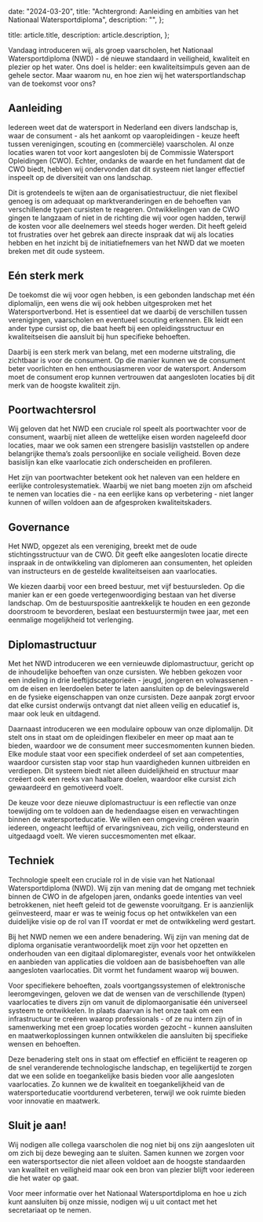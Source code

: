 
  date: "2024-03-20",
  title: "Achtergrond: Aanleiding en ambities van het Nationaal Watersportdiploma",
  description: "",
};

  title: article.title,
  description: article.description,
};


Vandaag introduceren wij, als groep vaarscholen, het Nationaal Watersportdiploma (NWD) - dé nieuwe standaard in veiligheid, kwaliteit en plezier op het water. Ons doel is helder: een kwaliteitsimpuls geven aan de gehele sector. Maar waarom nu, en hoe zien wij het watersportlandschap van de toekomst voor ons?

## Aanleiding

Iedereen weet dat de watersport in Nederland een divers landschap is, waar de consument - als het aankomt op vaaropleidingen - keuze heeft tussen verenigingen, scouting en (commerciële) vaarscholen. Al onze locaties waren tot voor kort aangesloten bij de Commissie Watersport Opleidingen (CWO). Echter, ondanks de waarde en het fundament dat de CWO biedt, hebben wij ondervonden dat dit systeem niet langer effectief inspeelt op de diversiteit van ons landschap.

Dit is grotendeels te wijten aan de organisatiestructuur, die niet flexibel genoeg is om adequaat op marktveranderingen en de behoeften van verschillende typen cursisten te reageren. Ontwikkelingen van de CWO gingen te langzaam of niet in de richting die wij voor ogen hadden, terwijl de kosten voor alle deelnemers wel steeds hoger werden. Dit heeft geleid tot frustraties over het gebrek aan directe inspraak dat wij als locaties hebben en het inzicht bij de initiatiefnemers van het NWD dat we moeten breken met dit oude systeem.

## Eén sterk merk

De toekomst die wij voor ogen hebben, is een gebonden landschap met één diplomalijn, een wens die wij ook hebben uitgesproken met het Watersportverbond. Het is essentieel dat we daarbij de verschillen tussen verenigingen, vaarscholen en eventueel scouting erkennen. Elk leidt een ander type cursist op, die baat heeft bij een opleidingsstructuur en kwaliteitseisen die aansluit bij hun specifieke behoeften.

Daarbij is een sterk merk van belang, met een moderne uitstraling, die zichtbaar is voor de consument. Op die manier kunnen we de consument beter voorlichten en hen enthousiasmeren voor de watersport. Andersom moet de consument erop kunnen vertrouwen dat aangesloten locaties bij dit merk van de hoogste kwaliteit zijn.

## Poortwachtersrol

Wij geloven dat het NWD een cruciale rol speelt als poortwachter voor de consument, waarbij niet alleen de wettelijke eisen worden nageleefd door locaties, maar we ook samen een strengere basislijn vaststellen op andere belangrijke thema’s zoals persoonlijke en sociale veiligheid. Boven deze basislijn kan elke vaarlocatie zich onderscheiden en profileren.

Het zijn van poortwachter betekent ook het naleven van een heldere en eerlijke controlesystematiek. Waarbij we niet bang moeten zijn om afscheid te nemen van locaties die - na een eerlijke kans op verbetering - niet langer kunnen of willen voldoen aan de afgesproken kwaliteitskaders.

## Governance

Het NWD, opgezet als een vereniging, breekt met de oude stichtingsstructuur van de
CWO. Dit geeft elke aangesloten locatie directe inspraak in de ontwikkeling van
diplomeren aan consumenten, het opleiden van instructeurs en de gestelde kwaliteitseisen aan vaarlocaties.

We kiezen daarbij voor een breed bestuur, met vijf bestuursleden. Op die manier kan er een goede vertegenwoordiging bestaan van het diverse landschap. Om de bestuurspositie aantrekkelijk te houden en een gezonde doorstroom te bevorderen, beslaat een bestuurstermijn twee jaar, met een eenmalige mogelijkheid tot verlenging.

## Diplomastructuur

Met het NWD introduceren we een vernieuwde diplomastructuur, gericht op de inhoudelijke behoeften van onze cursisten. We hebben gekozen voor een indeling in drie leeftijdscategorieën - jeugd, jongeren en volwassenen - om de eisen en leerdoelen beter te laten aansluiten op de belevingswereld en de fysieke eigenschappen van onze cursisten. Deze aanpak zorgt ervoor dat elke cursist onderwijs ontvangt dat niet alleen veilig en educatief is, maar ook leuk en uitdagend.

Daarnaast introduceren we een modulaire opbouw van onze diplomalijn. Dit stelt ons in staat om de opleidingen flexibeler en meer op maat aan te bieden, waardoor we de consument meer succesmomenten kunnen bieden. Elke module staat voor een specifiek onderdeel of set aan competenties, waardoor cursisten stap voor stap hun vaardigheden kunnen uitbreiden en verdiepen. Dit systeem biedt niet alleen duidelijkheid en structuur maar creëert ook een reeks van haalbare doelen, waardoor elke cursist zich gewaardeerd en gemotiveerd voelt.

De keuze voor deze nieuwe diplomastructuur is een reflectie van onze toewijding om te voldoen aan de hedendaagse eisen en verwachtingen binnen de watersporteducatie. We willen een omgeving creëren waarin iedereen, ongeacht leeftijd of ervaringsniveau, zich veilig, ondersteund en uitgedaagd voelt. We vieren succesmomenten met elkaar.

## Techniek

Technologie speelt een cruciale rol in de visie van het Nationaal Watersportdiploma (NWD). Wij zijn van mening dat de omgang met techniek binnen de CWO in de afgelopen jaren, ondanks goede intenties van veel betrokkenen, niet heeft geleid tot de gewenste vooruitgang. Er is aanzienlijk geïnvesteerd, maar er was te weinig focus op het ontwikkelen van een duidelijke visie op de rol van IT voordat er met de ontwikkeling werd gestart.

Bij het NWD nemen we een andere benadering. Wij zijn van mening dat de diploma organisatie verantwoordelijk moet zijn voor het opzetten en onderhouden van een digitaal diplomaregister, evenals voor het ontwikkelen en aanbieden van applicaties die voldoen aan de basisbehoeften van alle aangesloten vaarlocaties. Dit vormt het fundament waarop wij bouwen.

Voor specifiekere behoeften, zoals voortgangssystemen of elektronische leeromgevingen, geloven we dat de wensen van de verschillende (typen) vaarlocaties te divers zijn om vanuit de diplomaorganisatie één universeel systeem te ontwikkelen. In plaats daarvan is het onze taak om een infrastructuur te creëren waarop professionals - of ze nu intern zijn of in samenwerking met een groep locaties worden gezocht - kunnen aansluiten en maatwerkoplossingen kunnen ontwikkelen die aansluiten bij specifieke wensen en behoeften.

Deze benadering stelt ons in staat om effectief en efficiënt te reageren op de snel veranderende technologische landschap, en tegelijkertijd te zorgen dat we een solide en toegankelijke basis bieden voor alle aangesloten vaarlocaties. Zo kunnen we de kwaliteit en toegankelijkheid van de watersporteducatie voortdurend verbeteren, terwijl we ook ruimte bieden voor innovatie en maatwerk.

## Sluit je aan!

Wij nodigen alle collega vaarscholen die nog niet bij ons zijn aangesloten uit om zich bij deze beweging aan te sluiten. Samen kunnen we zorgen voor een watersportsector die niet alleen voldoet aan de hoogste standaarden van kwaliteit en veiligheid maar ook een bron van plezier blijft voor iedereen die het water op gaat.

Voor meer informatie over het Nationaal Watersportdiploma en hoe u zich kunt aansluiten bij onze missie, nodigen wij u uit contact met het secretariaat op te nemen.
